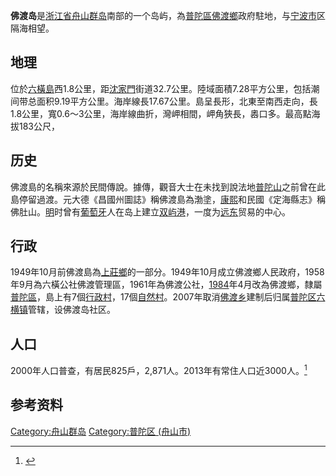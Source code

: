 {{coord|29.735389800341288|122.01789379119873|display=title}}

'''佛渡岛'''是[[浙江省|浙江省]][[舟山群岛|舟山群岛]]南部的一个岛屿，為[[普陀區|普陀區]][[佛渡鄉|佛渡鄉]]政府駐地，与[[宁波市|宁波市]]区隔海相望。

==地理==
位於[[六橫島|六橫島]]西1.8公里，距[[沈家門|沈家門]]街道32.7公里。陸域面積7.28平方公里，包括潮间带总面积9.19平方公里。海岸線長17.67公里。島呈長形，北東至南西走向，長1.8公里，寬0.6～3公里，海岸線曲折，灣岬相間，岬角狹長，嶴口多。最高點海拔183公尺，

==历史==
佛渡島的名稱來源於民間傳說。據傳，觀音大士在未找到說法地[[普陀山|普陀山]]之前曾在此島停留過渡。元大德《昌國州圖誌》稱佛渡島為渤塗，[[康熙|康熙]]和民國《定海縣志》稱佛肚山。[[明|明]]时曾有[[葡萄牙|葡萄牙]]人在岛上建立[[双屿港|双屿港]]，一度为[[远东|远东]]贸易的中心。

==行政==
1949年10月前佛渡島為[[上莊鄉|上莊鄉]]的一部分。1949年10月成立佛渡鄉人民政府，1958年9月為六橫公社佛渡管理區，1961年為佛渡公社，[[1984|1984]]年4月改為佛渡鄉，隸屬[[普陀區|普陀區]]，島上有7個[[行政村|行政村]]，17個[[自然村|自然村]]。2007年取消[[佛渡乡|佛渡乡]]建制后归属[[普陀区_(舟山市)|普陀区]][[六横镇|六横镇]]管辖，设佛渡岛社区。

==人口==
2000年人口普查，有居民825戶，2,871人。2013年有常住人口近3000人。<ref >{{cite web |url=http://news.163.com/13/0807/04/95L8FKSL00014AED.html |language= |title=地点：普陀佛渡岛 |publisher=浙江日报 |date=2013-08-07 |accessdate= |archive-url=https://web.archive.org/web/20141006104831/http://news.163.com/13/0807/04/95L8FKSL00014AED.html |archive-date=2014-10-06 |dead-url=yes }}</ref>



== 参考资料 ==
{{reflist}}

{{舟山群岛}}
[[Category:舟山群岛|Category:舟山群岛]]
[[Category:普陀区_(舟山市)|Category:普陀区 (舟山市)]]